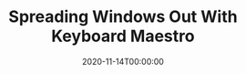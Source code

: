---
category: Miscellaneous
date: '2020-11-14T00:00:00'
draft: true
id: 20WSigyrn0GC
slug: /spreading-windows-out-with-keyboard-maestro
tags: []
title: Spreading Windows Out With Keyboard Maestro
type: post
---